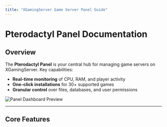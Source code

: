 ```yaml
---
title: "XGamingServer Game Server Panel Guide"
---
```


# Pterodactyl Panel Documentation

## Overview

The **Pterodactyl Panel** is your central hub for managing game servers on XGamingServer. Key capabilities:

- **Real-time monitoring** of CPU, RAM, and player activity
- **One-click installations** for 30\+ supported games
- **Granular control** over files, databases, and user permissions

![Panel Dashboard Preview](/images/panel.png)

---

## Core Features

<CardGroup cols="2">
  <Card title="Console" icon="sparkles" href="/Game-Panel/Console.mdx">
    
  </Card>
  <Card title="New Card" icon="sparkles">
    
  </Card>
</CardGroup>